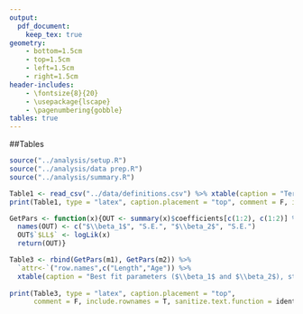 ```yaml
---
output: 
  pdf_document:
    keep_tex: true
geometry: 
    - bottom=1.5cm
    - top=1.5cm
    - left=1.5cm
    - right=1.5cm
header-includes:
    - \fontsize{8}{20}
    - \usepackage{lscape}
    - \pagenumbering{gobble} 
tables: true
---
```


##Tables

```r
source("../analysis/setup.R")
source("../analysis/data prep.R")
source("../analysis/summary.R")
```


```r
Table1 <- read_csv("../data/definitions.csv") %>% xtable(caption = "Terms used throughout this paper and to classify components of lifespan validated in age determination studies. An example of each term is given for New Zealand porbeagle sharks (Francis \\emph{et al.} 2007).\\newline", align = c("p{0.1cm}","p{4cm}","p{9cm}","p{2.5cm}"))
print(Table1, type = "latex", caption.placement = "top", comment = F, include.rownames = F, sanitize.text.function = identity,booktabs = T)
```

\newpage
\begin{landscape}
```r
Table2 <- filter(data, Age.underestimation %in% c("Yes", "Maybe")) %>%
  arrange(Method, Species) %>%
  mutate(Study = paste(Author," (",Year,")", sep = "")) %>%
  mutate(Study2 = as.numeric(factor(Study)))

Messages <- select(Table2, Study2, Study) %>%
  arrange(Study2) %>%
  mutate(Study = str_replace(Study, "et al", "\\\\textit{et al.}")) %>%
  mutate(Study = paste0("\\textsuperscript{", Study2, "}{", Study, "}")) %>%
  select(Study)
  
Table2 <- mutate(Table2, Species = paste0("\\textit{", Species, "} \\textsuperscript{", Study2, "}")) %>%
  mutate(Rationale = str_replace(Rationale, "C14", paste0("$\\^{14}$", "C"))) %>%
  mutate(Rationale = str_replace(Rationale, "et al", "\\\\textit{et al.}")) %>%
  mutate(Method = mapvalues(Method, from = c("Bomb radiocarbon", "Chemical"), to = 
  c("Bomb carbon dating", "Chemical marking"))) %>%
  mutate(`Validated ages` = paste0(Min.validated, "-", Max.validated)) %>%
  select(Method, Species, Region, n, `Validated ages`, Max.vertebral.age, 
  Max.actual.age, Magnitude.mean, Magnitude.max, Age.underestimation, Rationale) %>%
  rename(`Apparent $A_{Max}$ (yrs)` = Max.vertebral.age,
         `True $A_{Max}$ (yrs)` = Max.actual.age,
         Evidence = Age.underestimation,
         `$\\textit{n}$` = n,
         `$\\Delta_{Mean}$ (yrs)` = Magnitude.mean,
         `$\\Delta_{Max}$ (yrs)` = Magnitude.max,
         `Validated ages (yrs)` = `Validated ages`) %>%
  mutate(Evidence = mapvalues(Evidence, from = c("Yes","Maybe"), to = c("Likely", "Possible"))) %>%
  mutate(`Validated ages (yrs)` = ifelse(`Validated ages (yrs)` %in% "0-0", NA, `Validated ages (yrs)`)) %>%
  dlply("Method", identity) %>%
  llply(select, -Method) %>%
  `attr<-`("subheadings", paste0("Method: ", names(.))) %>%
  `attr<-`("message", c(paste(Messages$Study[1:6], collapse="; "),
                       paste(Messages$Study[7:12], collapse="; "),
                       paste(Messages$Study[13:18], collapse="; "),
                       paste(Messages$Study[19:21], collapse="; "))) %>%
  xtableList(align = c("l","l","l","l","p{1.2cm}","p{1.2cm}","p{0.9cm}","p{0.9cm}","p{0.9cm}","l","p{8.5cm}"),
         display = c("s","s","s","d","d","d","d","d","d","s","s"),
         caption = "Evidence for age underestimation in bomb carbon dating and chemical marking age validation studies of sharks and rays. $n$ is sample size, $A_{Max}$ is longevity, $\\Delta_{Mean}$ and $\\Delta_{Max}$ are the mean and maximum differences between true and apparent age in individuals where age underestimation was detected. Regions: AUS/NZ - Australia and New Zealand; NEA - northeast Atlantic; NEP - northeast Pacific; NWA - northwest Atlantic; SA - South Africa.\\newline")
print.xtableList(Table2, type = "latex", caption.placement = "top",
      comment = F, include.rownames = F, sanitize.text.function = identity, booktabs = TRUE)
```
\end{landscape}

\newpage
```r
GetPars <- function(x){OUT <- summary(x)$coefficients[c(1:2), c(1:2)] %>% t %>% c %>% data.frame %>% t %>% data.frame
  names(OUT) <- c("$\\beta_1$", "S.E.", "$\\beta_2$", "S.E.")    
  OUT$`$LL$` <- logLik(x)
  return(OUT)}

Table3 <- rbind(GetPars(m1), GetPars(m2)) %>%
  `attr<-`("row.names",c("Length","Age")) %>%
  xtable(caption = "Best fit parameters ($\\beta_1$ and $\\beta_2$), standard errors (S.E.), and negative log likelihood, ($LL$) for logistic regression models of incidence of age underestimation as function of relative length and age.\\newline")
  
print(Table3, type = "latex", caption.placement = "top",
      comment = F, include.rownames = T, sanitize.text.function = identity, booktabs = TRUE)
```